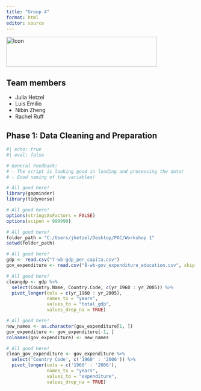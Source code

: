 ```yaml
---
title: "Group 4"
format: html
editor: source
---
```


<img src="images/harris-logo.png" alt="Icon" style="vertical-align:middle;" width="400" height="80"/>

## Team members

- Julia Hetzel
- Luis Emilio
- Nibin Zheng
- Rachel Ruff

## Phase 1: Data Cleaning and Preparation 

```r
#| echo: true
#| eval: false

# General Feedback:
# - The script is looking good in loading and processing the data!
# - Good naming of the variables!

# All good here!
library(gapminder)
library(tidyverse)

# All good here!
options(stringsAsFactors = FALSE) 
options(scipen = 999999)

# All good here!
folder_path = "C:/Users/jhetzel/Desktop/PAC/Workshop 1"
setwd(folder_path)

# All good here!
gdp <- read.csv("7-wb-gdp_per_capita.csv")
gov_expenditure <- read.csv("8-wb-gov_expenditure_education.csv", skip = 3)

# All good here!
cleangdp <- gdp %>%
  select(Country.Name, Country.Code, c(yr_1960 : yr_2005)) %>%
  pivot_longer(cols = c(yr_1960 : yr_2005),
               names_to = "years",
               values_to = "total_gdp", 
               values_drop_na = TRUE) 

# All good here!
new_names <- as.character(gov_expenditure[1, ])
gov_expenditure <- gov_expenditure[-1, ]
colnames(gov_expenditure) <- new_names

# All good here!
clean_gov_expenditure <- gov_expenditure %>%
  select('Country Code', c('1960' : '2006')) %>%
  pivot_longer(cols = c('1960' : '2006'),
               names_to = "years",
               values_to = "expenditure", 
               values_drop_na = TRUE)

```

